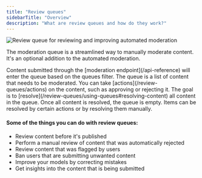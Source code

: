 ```yaml
---
title: "Review queues"
sidebarTitle: "Overview"
description: "What are review queues and how do they work?"
---
```


<Frame>
  <img
    className="block "
    src="/images/review-queue.png"
    alt="Review queue for reviewing and improving automated moderation"
  />
</Frame>

The moderation queue is a streamlined way to manually moderate content. It's an optional addition to the automated moderation.

<Steps>
  <Step title="Submit content">
    Content submitted through the [moderation endpoint](/api-reference) will
    enter the queue based on the queues filter.
  </Step>
  <Step title="Take actions">
    The queue is a list of content that needs to be moderated. You can take
    [actions](/review-queues/actions) on the content, such as approving or
    rejecting it.
  </Step>
  <Step title="Resolve content">
    The goal is to [resolve](/review-queues/using-queues#resolving-content) all
    content in the queue. Once all content is resolved, the queue is empty.
    Items can be resolved by certain actions or by resolving them manually.
  </Step>
</Steps>

#### Some of the things you can do with review queues:

- Review content before it's published
- Perform a manual review of content that was automatically rejected
- Review content that was flagged by users
- Ban users that are submitting unwanted content
- Improve your models by correcting mistakes
- Get insights into the content that is being submitted

